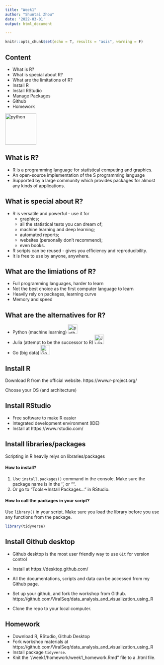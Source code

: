 ```yaml
---
title: "Week1"
author: "Shuntai Zhou"
date: '2022-03-01'
output: html_document

---
```


```r
knitr::opts_chunk$set(echo = T, results = "asis", warning = F)
```


## Content

- What is R?
- What is special about R?
- What are the limitations of R?
- Install R
- Install RStudio
- Manage Packages
- Github
- Homework


<img src="img/Rlogo.png" alt="python" width="100"/>


## What is R?

- R is a programming language for statistical computing and graphics.
- An open-source implementation of the S programming language
- Supported by a large community which provides packages for almost any kinds of applications.


## What is special about R?

- R is versatile and powerful - use it for
  - graphics;
  - all the statistical tests you can dream of;
  - machine learning and deep learning;
  - automated reports;
  - websites (personally don't recommend);
  - even books.
- R scripts can be reused - gives you efficiency and reproducibility.
- It is free to use by anyone, anywhere.


## What are the limiations of R?

- Full programming languages, harder to learn
- Not the best choice as the first computer language to learn
- Heavily rely on packages, learning curve
- Memory and speed

## What are the alternatives for R?

- Python (machine learning)
<img src="img/python.png" alt="python" width="30"/>
- Julia (attempt to be the successor to R)
<img src="img/Julia.png" alt="Julia" width="30"/>
- Go (big data)
<img src="img/Go.jpg" alt="Go" width="30"/>

## Install R

Download R from the official website. https://www.r-project.org/

Choose your OS (and architecture)

## Install RStudio

- Free software to make R easier
- Integrated development environment (IDE)
- Install at https://www.rstudio.com/

## Install libraries/packages

Scripting in R heavily relys on libraries/packages

#### How to install?

1. Use `install.packages()` command in the console. Make sure the package name is in the '', or "". 
2. Or go to "Tools->Install Packages..." in RStudio.

#### How to call the packages in your script?

Use `library()` in your script. Make sure you load the library before you use any functions from the package.

```r

library(tidyverse)

```


## Install Github desktop

- Github desktop is the most user friendly way to use `Git` for version control

- Install at https://desktop.github.com/

- All the documentations, scripts and data can be accessed from my Github page. 

- Set up your github, and fork the workshop from Github. https://github.com/ViralSeq/data_analysis_and_visualization_using_R

- Clone the repo to your local computer. 

## Homework 

- Download R, RStudio, Github Desktop
- Fork workshop materials at https://github.com/ViralSeq/data_analysis_and_visualization_using_R
- Install package `tidyverse`.
- Knit the "/week1/homework/week1_homework.Rmd" file to a .html file. 

